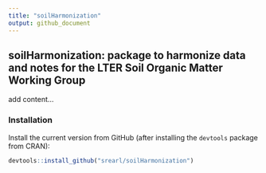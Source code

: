 ```yaml
---
title: "soilHarmonization"
output: github_document
---
```


<!-- README.md is generated from README.Rmd. Please edit the latter. -->

## soilHarmonization: package to harmonize data and notes for the LTER Soil Organic Matter Working Group

add content...


### Installation

Install the current version from GitHub (after installing the `devtools` package from CRAN):

```r

devtools::install_github("srearl/soilHarmonization")
```
